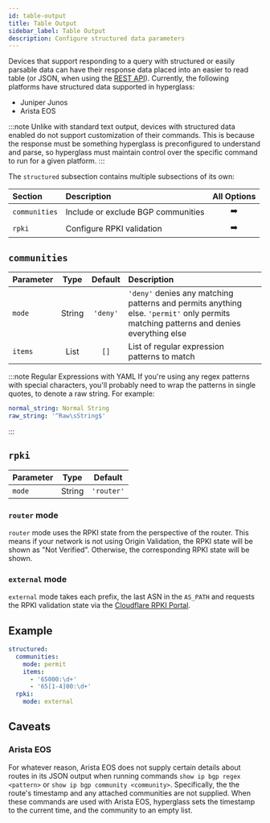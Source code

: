 ```yaml
---
id: table-output
title: Table Output
sidebar_label: Table Output
description: Configure structured data parameters
---
```


Devices that support responding to a query with structured or easily parsable data can have their response data placed into an easier to read table (or JSON, when using the [REST API](rest-api)). Currently, the following platforms have structured data supported in hyperglass:

- Juniper Junos
- Arista EOS

:::note
Unlike with standard text output, devices with structured data enabled do not support customization of their commands. This is because the response must be something hyperglass is preconfigured to understand and parse, so hyperglass must maintain control over the specific command to run for a given platform.
:::

<div class="table--full-width" />

The `structured` subsection contains multiple subsections of its own:

| Section       | Description                        |                All Options                |
| :------------ | :--------------------------------- | :---------------------------------------: |
| `communities` | Include or exclude BGP communities | <PageLink to="#communities">➡️</PageLink> |
| `rpki`        | Configure RPKI validation          |    <PageLink to="#rpki">➡️</PageLink>     |

## `communities`

| Parameter |  Type  | Default  | Description                                                                                                                           |
| :-------- | :----: | :------: | :------------------------------------------------------------------------------------------------------------------------------------ |
| `mode`    | String | `'deny'` | `'deny'` denies any matching patterns and permits anything else. `'permit'` only permits matching patterns and denies everything else |
| `items`   |  List  |   `[]`   | List of regular expression patterns to match                                                                                          |

:::note Regular Expressions with YAML
If you're using any regex patterns with special characters, you'll probably need to wrap the patterns in single quotes, to denote a raw string. For example:

```yaml
normal_string: Normal String
raw_string: '^Raw\sString$'
```

:::

## `rpki`

| Parameter |  Type  |  Default   |
| :-------- | :----: | :--------: |
| `mode`    | String | `'router'` |

### `router` mode

`router` mode uses the RPKI state from the perspective of the router. This means if your network is not using Origin Validation, the RPKI state will be shown as "Not Verified". Otherwise, the corresponding RPKI state will be shown.

### `external` mode

`external` mode takes each prefix, the last ASN in the `AS_PATH` and requests the RPKI validation state via the [Cloudflare RPKI Portal](https://rpki.cloudflare.com/).

## Example

```yaml title="hyperglass.yaml"
structured:
  communities:
    mode: permit
    items:
      - '65000:\d+'
      - '65[1-4]00:\d+'
  rpki:
    mode: external
```

## Caveats

### Arista EOS

For whatever reason, Arista EOS does not supply certain details about routes in its JSON output when running commands `show ip bgp regex <pattern>` or `show ip bgp community <community>`. Specifically, the the route's timestamp and any attached communities are not supplied. When these commands are used with Arista EOS, hyperglass sets the timestamp to the current time, and the community to an empty list.
